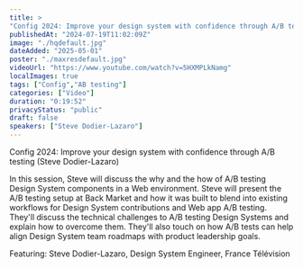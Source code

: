 ```yaml
---
title: > 
"Config 2024: Improve your design system with confidence through A/B testing (Steve Dodier-Lazaro)"
publishedAt: "2024-07-19T11:02:09Z"
image: "./hqdefault.jpg"
dateAdded: "2025-05-01"
poster: "./maxresdefault.jpg"
videoUrl: "https://www.youtube.com/watch?v=5HXMPLkNamg"
localImages: true
tags: ["Config","AB testing"]
categories: ["Video"]
duration: "0:19:52"
privacyStatus: "public"
draft: false
speakers: ["Steve Dodier-Lazaro"]
---
```

Config 2024: Improve your design system with confidence through A/B testing (Steve Dodier-Lazaro)

In this session, Steve will discuss the why and the how of A/B testing Design System components in a Web environment. Steve will present the A/B testing setup at Back Market and how it was built to blend into existing workflows for Design System contributions and Web app A/B testing. They'll discuss the technical challenges to A/B testing Design Systems and explain how to overcome them. They'll also touch on how A/B tests can help align Design System team roadmaps with product leadership goals.

Featuring: Steve Dodier-Lazaro, Design System Engineer, France Télévision
